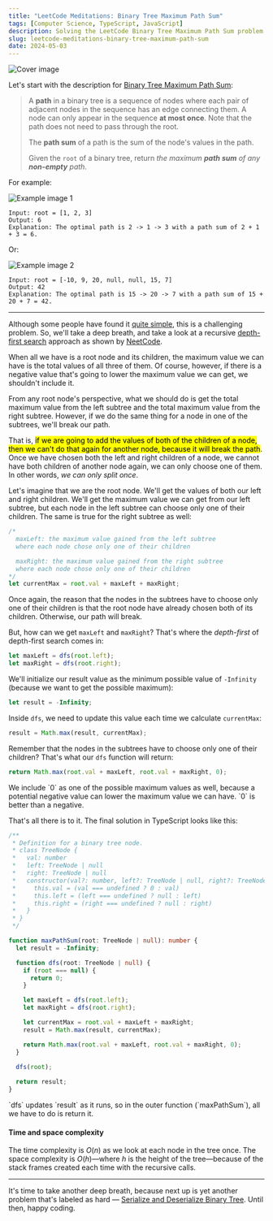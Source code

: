 ```yaml
---
title: "LeetCode Meditations: Binary Tree Maximum Path Sum"
tags: [Computer Science, TypeScript, JavaScript]
description: Solving the LeetCode Binary Tree Maximum Path Sum problem.
slug: leetcode-meditations-binary-tree-maximum-path-sum
date: 2024-05-03
---
```


![Cover image](https://raw.githubusercontent.com/rivea0/leetcode-meditations-assets/main/src/2024-05-03/41-lm.png)

Let's start with the description for [Binary Tree Maximum Path Sum](https://leetcode.com/problems/binary-tree-maximum-path-sum):

> A **path** in a binary tree is a sequence of nodes where each pair of adjacent nodes in the sequence has an edge connecting them. A node can only appear in the sequence **at most once**. Note that the path does not need to pass through the root.
>
> The **path sum** of a path is the sum of the node's values in the path.
>
> Given the `root` of a binary tree, return _the maximum **path sum** of any **non-empty** path_.

For example:

<img src="https://assets.leetcode.com/uploads/2020/10/13/exx1.jpg" alt="Example image 1" />

```
Input: root = [1, 2, 3]
Output: 6
Explanation: The optimal path is 2 -> 1 -> 3 with a path sum of 2 + 1 + 3 = 6.
```

Or:

<img src="https://assets.leetcode.com/uploads/2020/10/13/exx2.jpg" alt="Example image 2" />

```
Input: root = [-10, 9, 20, null, null, 15, 7]
Output: 42
Explanation: The optimal path is 15 -> 20 -> 7 with a path sum of 15 + 20 + 7 = 42.
```

---

Although some people have found it [quite simple](https://leetcode.com/problems/binary-tree-maximum-path-sum/description/comments/1712502), this is a challenging problem. So, we'll take a deep breath, and take a look at a recursive [depth-first search](https://rivea0.github.io/blog/leetcode-meditations-chapter-7-trees#dfs) approach as shown by [NeetCode](https://www.youtube.com/watch?v=Hr5cWUld4vU).

When all we have is a root node and its children, the maximum value we can have is the total values of all three of them. Of course, however, if there is a negative value that's going to lower the maximum value we can get, we shouldn't include it.

From any root node's perspective, what we should do is get the total maximum value from the left subtree and the total maximum value from the right subtree. However, if we do the same thing for a node in one of the subtrees, we'll break our path. 

That is, <mark>if we are going to add the values of both of the children of a node, then we can't do that again for another node, because it will break the path</mark>. Once we have chosen both the left and right children of a node, we cannot have both children of another node again, we can only choose one of them. In other words, _we can only split once_.

Let's imagine that we are the root node. We'll get the values of both our left and right children. We'll get the maximum value we can get from our left subtree, but each node in the left subtree can choose only one of their children. The same is true for the right subtree as well:

```ts
/*
  maxLeft: the maximum value gained from the left subtree 
  where each node chose only one of their children

  maxRight: the maximum value gained from the right subtree 
  where each node chose only one of their children
*/
let currentMax = root.val + maxLeft + maxRight;
```

Once again, the reason that the nodes in the subtrees have to choose only one of their children is that the root node have already chosen both of its children. Otherwise, our path will break.

But, how can we get `maxLeft` and `maxRight`?
That's where the _depth-first_ of depth-first search comes in:

```ts
let maxLeft = dfs(root.left);
let maxRight = dfs(root.right);
```

We'll initialize our result value as the minimum possible value of `-Infinity` (because we want to get the possible maximum):

```ts
let result = -Infinity;
```

Inside `dfs`, we need to update this value each time we calculate `currentMax`:

```ts
result = Math.max(result, currentMax);
```

Remember that the nodes in the subtrees have to choose only one of their children? That's what our `dfs` function will return:

```ts
return Math.max(root.val + maxLeft, root.val + maxRight, 0);
```

<Note>
We include `0` as one of the possible maximum values as well, because a potential negative value can lower the maximum value we can have. `0` is better than a negative.
</Note>

That's all there is to it. The final solution in TypeScript looks like this:

```ts
/**
 * Definition for a binary tree node.
 * class TreeNode {
 *   val: number
 *   left: TreeNode | null
 *   right: TreeNode | null
 *   constructor(val?: number, left?: TreeNode | null, right?: TreeNode | null) {
 *     this.val = (val === undefined ? 0 : val)
 *     this.left = (left === undefined ? null : left)
 *     this.right = (right === undefined ? null : right)
 *   }
 * }
 */

function maxPathSum(root: TreeNode | null): number {
  let result = -Infinity;

  function dfs(root: TreeNode | null) {
    if (root === null) {
      return 0;
    }

    let maxLeft = dfs(root.left);
    let maxRight = dfs(root.right);

    let currentMax = root.val + maxLeft + maxRight;
    result = Math.max(result, currentMax);

    return Math.max(root.val + maxLeft, root.val + maxRight, 0);    
  }

  dfs(root);
    
  return result;
}
```

<Note>
`dfs` updates `result` as it runs, so in the outer function (`maxPathSum`), all we have to do is return it.
</Note>

#### Time and space complexity
The time complexity is $O(n)$ as we look at each node in the tree once. The space complexity is $O(h)$—where $h$ is the height of the tree—because of the stack frames created each time with the recursive calls.

---

It's time to take another deep breath, because next up is yet another problem that's labeled as hard — [Serialize and Deserialize Binary Tree](https://leetcode.com/problems/serialize-and-deserialize-binary-tree). Until then, happy coding.

